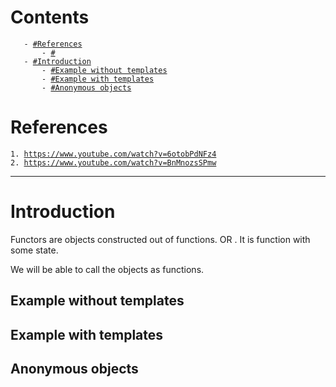 = Contents =
    - [[#References]]
        - [[#]]
    - [[#Introduction]]
        - [[#Example without templates]]
        - [[#Example with templates]]
        - [[#Anonymous objects]]

= References =
 1. https://www.youtube.com/watch?v=6otobPdNFz4 
 2. https://www.youtube.com/watch?v=BnMnozsSPmw
 


-------------------------------------------------------------------------------------------------------------------------
= Introduction =
Functors are objects constructed out of functions. OR . It is function with some state. 

We will be able to call the objects as functions.


== Example without templates ==
{{{cpp

#include <iostream>
#include <string.h>

struct Value{
	int m_result{0};
	float m_result2{0.0};

	int operator()(int newResult){
		m_result=newResult;
		return newResult;
	}
	float operator()(float newResult2){
		m_result2=newResult2;
		return newResult2;
	}


};

int main(int argc, char *argv[])
{
	Value v;
	v(52);
	v(335);  // or we can just use v(33.45f);
	std::cout<<v.m_result<<std::endl<<v.m_result2<<std::endl;
	///In this way we can store results in varialbes m_result and m_result2 by just calling functors or using objects as functions. It is one of use of functors.
	j
	return 0;
}
}}}


== Example with templates ==

{{{cpp
#include <iostream>
#include <string.h>
template <class T1, class T2>
struct Value{
	T1 m_result{0};
	T2 m_result2{0.0};

	T1 operator()(T1 newResult){
		m_result=newResult;
		return newResult;
	}
	T2 operator()(T2 newResult2){
		m_result2=newResult2;
		return newResult2;
	}


};

int main(int argc, char *argv[])
{
	Value<int, double> v;
	v(52);
	v(33.45);  // or we can just use v(33.45f);
	std::cout<<v.m_result<<std::endl<<v.m_result2<<std::endl;
	/* std::cout<<Value<int, double>(52)<<std::endl; */
	///In this way we can store results in varialbes m_result and m_result2 by just calling functors or using objects as functions. It is one of use of functors.
	return 0;
}
}}}

== Anonymous objects ==
{{{cpp
#include <iostream>

class MyClass {
public:
    int value;

    MyClass(int val) : value(val) {
        std::cout << "Constructor called with value: " << value << std::endl;
    }

    ~MyClass() {
        std::cout << "Destructor called for value: " << value << std::endl;
    }
};

int main() {
    // Creating and using an anonymous object
    int result = MyClass(42).value;

    std::cout << "Result: " << result << std::endl;

    // Anonymous objects in expressions
    int sum = MyClass(10).value + MyClass(20).value;

    std::cout << "Sum: " << sum << std::endl;

    return 0;
}


}}}
